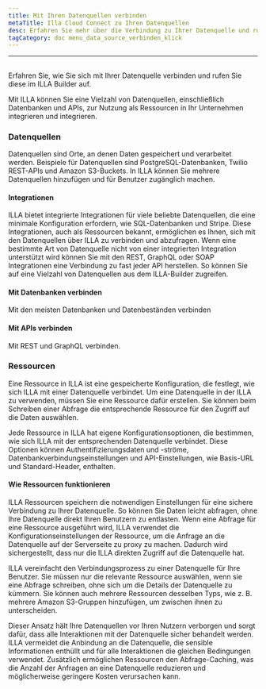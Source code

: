 ```yaml
---
title: Mit Ihren Datenquellen verbinden
metaTitle: Illa Cloud Connect zu Ihren Datenquellen
desc: Erfahren Sie mehr über die Verbindung zu Ihrer Datenquelle und rufen Sie sie im ILLA Builder an
tagCategory: doc menu_data_source_verbinden_klick
---
```


* * *

## <Heading hidden>Verbinden Sie sich mit Ihren Datenquellen (Aktion)</Heading>

Erfahren Sie, wie Sie sich mit Ihrer Datenquelle verbinden und rufen Sie diese im ILLA Builder auf.

Mit ILLA können Sie eine Vielzahl von Datenquellen, einschließlich Datenbanken und APIs, zur Nutzung als Ressourcen in Ihr Unternehmen integrieren und integrieren.

### Datenquellen

Datenquellen sind Orte, an denen Daten gespeichert und verarbeitet werden. Beispiele für Datenquellen sind PostgreSQL-Datenbanken, Twilio REST-APIs und Amazon S3-Buckets. In ILLA können Sie mehrere Datenquellen hinzufügen und für Benutzer zugänglich machen.

#### Integrationen

ILLA bietet integrierte Integrationen für viele beliebte Datenquellen, die eine minimale Konfiguration erfordern, wie SQL-Datenbanken und Stripe. Diese Integrationen, auch als Ressourcen bekannt, ermöglichen es Ihnen, sich mit den Datenquellen über ILLA zu verbinden und abzufragen. Wenn eine bestimmte Art von Datenquelle nicht von einer integrierten Integration unterstützt wird können Sie mit den REST, GraphQL oder SOAP Integrationen eine Verbindung zu fast jeder API herstellen. So können Sie auf eine Vielzahl von Datenquellen aus dem ILLA-Builder zugreifen.

#### Mit Datenbanken verbinden

Mit den meisten Datenbanken und Datenbeständen verbinden

#### Mit APIs verbinden

Mit REST und GraphQL verbinden.

### Ressourcen

Eine Ressource in ILLA ist eine gespeicherte Konfiguration, die festlegt, wie sich ILLA mit einer Datenquelle verbindet. Um eine Datenquelle in der ILLA zu verwenden, müssen Sie eine Ressource dafür erstellen. Sie können beim Schreiben einer Abfrage die entsprechende Ressource für den Zugriff auf die Daten auswählen.

Jede Ressource in ILLA hat eigene Konfigurationsoptionen, die bestimmen, wie sich ILLA mit der entsprechenden Datenquelle verbindet. Diese Optionen können Authentifizierungsdaten und -ströme, Datenbankverbindungseinstellungen und API-Einstellungen, wie Basis-URL und Standard-Header, enthalten.

#### Wie Ressourcen funktionieren

ILLA Ressourcen speichern die notwendigen Einstellungen für eine sichere Verbindung zu Ihrer Datenquelle. So können Sie Daten leicht abfragen, ohne Ihre Datenquelle direkt Ihren Benutzern zu entlasten. Wenn eine Abfrage für eine Ressource ausgeführt wird, ILLA verwendet die Konfigurationseinstellungen der Ressource, um die Anfrage an die Datenquelle auf der Serverseite zu proxy zu machen. Dadurch wird sichergestellt, dass nur die ILLA direkten Zugriff auf die Datenquelle hat.

ILLA vereinfacht den Verbindungsprozess zu einer Datenquelle für Ihre Benutzer. Sie müssen nur die relevante Ressource auswählen, wenn sie eine Abfrage schreiben, ohne sich um die Details der Datenquelle zu kümmern. Sie können auch mehrere Ressourcen desselben Typs, wie z. B. mehrere Amazon S3-Gruppen hinzufügen, um zwischen ihnen zu unterscheiden.

Dieser Ansatz hält Ihre Datenquellen vor Ihren Nutzern verborgen und sorgt dafür, dass alle Interaktionen mit der Datenquelle sicher behandelt werden. ILLA vermeidet die Anbindung an die Datenquelle, die sensible Informationen enthüllt und für alle Interaktionen die gleichen Bedingungen verwendet. Zusätzlich ermöglichen Ressourcen den Abfrage-Caching, was die Anzahl der Anfragen an eine Datenquelle reduzieren und möglicherweise geringere Kosten verursachen kann.
